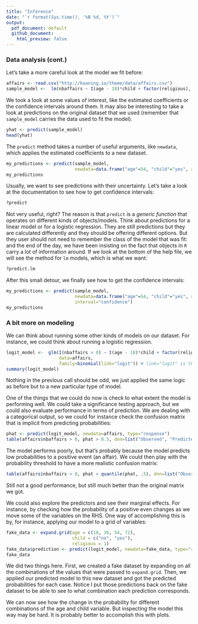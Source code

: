 ---
title: "Inference"
date: "`r format(Sys.time(), '%B %d, %Y')`"
output: 
  pdf_document: default
  github_document: 
    html_preview: false
---

### Data analysis (cont.)

Let's take a more careful look at the model we fit before:

```{r}
affairs <- read.csv("http://koaning.io/theme/data/affairs.csv")
sample_model <-  lm(nbaffairs ~ I(age - 18)*child + factor(religious), data=affairs)
```

We took a look at some values of interest, like the estimated coefficients or
the confidence intervals around them. It may also be interesting to take a look
at predictions on the original dataset that we used (remember that
`sample_model` carries the data used to fit the model).

```{r}
yhat <- predict(sample_model)
head(yhat)
```

The `predict` method takes a number of useful arguments, like `newdata`, which
applies the estimated coefficients to a new dataset.

```{r}
my_predictions <- predict(sample_model,
                          newdata=data.frame("age"=54, "child"="yes", religious=1))
my_predictions
``` 

Usually, we want to see predictions with their uncertainty. Let's take a look at
the documentation to see how to get confidence intervals:

```{r eval=FALSE}
?predict
```

Not very useful, right? The reason is that `predict` is a _generic function_
that operates on different kinds of objects/models. Think about predictions for
a linear model or for a logistic regression. They are still predictions but they
are calculated differently and they should be offering different options. But
they user should not need to remember the class of the model that was fit: and
the end of the day, we have been insisting on the fact that objects in `R` carry a
lot of information around. If we look at the bottom of the help file, we will
see the method for `lm` models, which is what we want:

```{r eval=FALSE}
?predict.lm
```

After this small detour, we finally see how to get the confidence intervals:

```{r}
my_predictions <- predict(sample_model,
                          newdata=data.frame("age"=54, "child"="yes", religious=1),
                          interval="confidence")
my_predictions
```

### A bit more on modeling

We can think about running some other kinds of models on our dataset. For
instance, we could think about running a logistic regression.

```{r}
logit_model <-  glm(I(nbaffairs > 0) ~ I(age - 18)*child + factor(religious), 
                    data=affairs, 
                    family=binomial(link="logit")) # link="logit" is the default
summary(logit_model)
```

Nothing in the previous call should be odd, we just applied the same logic as
before but to a new particular type of model.

One of the things that we could do now is check to what extent the model is
performing well. We could take a significance testing approach, but we could
also evaluate performance in terms of prediction. We are dealing with a
categorical output, so we could for instance check the confusion matrix that is
implicit from predicting probabilities:

```{r}
phat <- predict(logit_model, newdata=affairs, type="response")
table(affairs$nbaffairs > 0, phat > 0.5, dnn=list("Observed", "Predicted"))
```

The model performs poorly, but that's probably because the model predicts low
probabilities to a positive event (an affair). We could then play with the
probability threshold to have a more realistic confusion matrix:

```{r}
table(affairs$nbaffairs > 0, phat > quantile(phat, .5), dnn=list("Observed", "Predicted"))
```

Still not a good performance, but still much better than the original matrix we got. 

We could also explore the predictors and see their marginal effects. For
instance, by checking how the probability of a positive even changes as we move
some of the variables on the RHS. One way of accomplishing this is by, for
instance, applying our model to a grid of variables:

```{r}
fake_data <- expand.grid(age = c(18, 36, 54, 72), 
                         child = c("no", "yes"), 
                         religious = 1)
fake_data$prediction <- predict(logit_model, newdata=fake_data, type="response")
fake_data
```

We did two things here. First, we created a fake dataset by expanding on all the
combinations of the values that were passed to `expand.grid`. Then, we applied
our predicted model to this new dataset and got the predicted probabilities for
each case. Notice I put those predictions back on the fake dataset to be able to
see to what combination each prediction corresponds.

We can now see how the change in the probability for different combinations of
the age and child variable. But inspecting the model this way may be hard. It is
probably better to accomplish this with plots.

